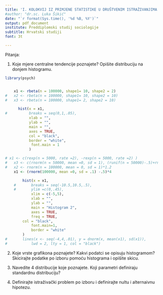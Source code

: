 ```yaml
---
title: 'I. KOLOKVIJ IZ PRIMJENE STATISTIKE U DRUŠTVENIM ISTRAŽIVANJIMA'
#author: "dr.sc. Luka Šikić"
date: "`r format(Sys.time(), '%d %B, %Y')`"
output: pdf_document
institute: Preddiplomski studij sociologije
subtitle: Hrvatski studiji
font: 3t

---
```


Pitanja:

1. Koje mjere centralne tendencije poznajete? Opišite distribuciju na donjem histogramu.

```r

library(psych)


	x1 <- rbeta(n = 100000, shape1= 10, shape2 = 2)
#	x2 <- rbeta(n = 100000, shape1= 10, shape2 = 10)
#	x3 <- rbeta(n = 100000, shape1= 2, shape2 = 10)

	  hist(x = x1,
#	       breaks = seq(0,1,.05),
	       xlab = "",
	       ylab = "",
	       main = "",
	       axes = TRUE,
	       col = "black",
	       border = "white",
			font.main = 1
	       )

```

```r
# x1 <- c(rexp(n = 5000, rate =2), -rexp(n = 5000, rate =2) )
#	x3 <- c(rnorm(n = 50000, mean =0, sd = 1), (runif(n = 50000)-.5)+rnorm(50000,0,.1) )*1.6
#	x2 <- rnorm(n = 100000, mean = 0, sd = 1)*1.2
	x1 <- (rnorm(100000, mean =0, sd = .1) -.5)*4

		hist(x = x1,
	#		breaks = seq(-10.5,10.5,.5),
	#		ylim =c(0,.45),
			xlim = c(-5,5),
			xlab = "",
			ylab = "",
			main = "Histogram 2",
			axes = TRUE,
			freq = TRUE,
	    col = "black",
			font.main=1,
			border = "white"
		)
#		lines(x <- seq(-4,4,.01), y = dnorm(x, mean(x1), sd(x1)), 
#			lwd = 2, lty = 1, col = "black")

```



2. Koje vrste grafikona poznajete? Kakvi podatci se opisuju histogramom? Skicirajte podatke po izboru pomoću histograma i opišite skicu. 

3. Navedite 4 distribucije koje poznajete. Koji parametri definiraju standardnu distribuciju?

4. Definirajte istraživački problem po izboru i definirajte nultu i alternaivnu hipotezu.




